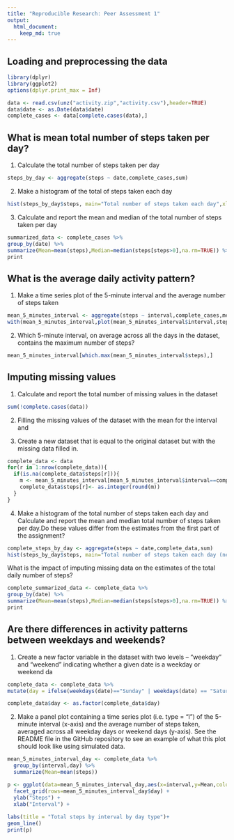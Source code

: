 ```yaml
---
title: "Reproducible Research: Peer Assessment 1"
output: 
  html_document:
    keep_md: true
---
```



## Loading and preprocessing the data
```r
library(dplyr)
library(ggplot2)
options(dplyr.print_max = Inf)
```
```r

data <- read.csv(unz("activity.zip","activity.csv"),header=TRUE)
data$date <- as.Date(data$date)
complete_cases <- data[complete.cases(data),]
```

## What is mean total number of steps taken per day?
1. Calculate the total number of steps taken per day
```r
steps_by_day <- aggregate(steps ~ date,complete_cases,sum)
```

2. Make a histogram of the total of steps taken each day
```r
hist(steps_by_day$steps, main="Total number of steps taken each day",xlab="Steps", ylab="Days")
```

3. Calculate and report the mean and median of the total number of steps taken per day

```r
summarized_data <- complete_cases %>%
group_by(date) %>%
summarize(Mean=mean(steps),Median=median(steps[steps>0],na.rm=TRUE)) %>%
print
```

## What is the average daily activity pattern?
1. Make a time series plot of the 5-minute interval and the average number of steps taken
```r
mean_5_minutes_interval <- aggregate(steps ~ interval,complete_cases,mean)
with(mean_5_minutes_interval,plot(mean_5_minutes_interval$interval,steps,type="l",main="Average number of steps each 5 minutes interval",xlab="Interval",ylab="Steps"))
```

2. Which 5-minute interval, on average across all the days in the dataset, contains the maximum number of steps?

```r
mean_5_minutes_interval[which.max(mean_5_minutes_interval$steps),]
```

## Imputing missing values

1. Calculate and report the total number of missing values in the dataset

```r
sum(!complete.cases(data))
```

2. Filling the missing values of the dataset with the mean for the interval and 

3. Create a new dataset that is equal to the original dataset but with the missing data filled in.

```r
complete_data <- data
for(r in 1:nrow(complete_data)){
  if(is.na(complete_data$steps[r])){
    m <- mean_5_minutes_interval[mean_5_minutes_interval$interval==complete_data$interval[r],"steps"]
    complete_data$steps[r]<- as.integer(round(m))
  }
}
```

4. Make a histogram of the total number of steps taken each day and Calculate and report the mean and median total number of steps taken per day.Do these values differ from the estimates from the first part of the assignment?

```r
complete_steps_by_day <- aggregate(steps ~ date,complete_data,sum)
hist(steps_by_day$steps, main="Total number of steps taken each day (new dataset)",xlab="Steps", ylab="Days")
```

What is the impact of imputing missing data on the estimates of the total daily number of steps?

```r
complete_summarized_data <- complete_data %>%
group_by(date) %>%
summarize(Mean=mean(steps),Median=median(steps[steps>0],na.rm=TRUE)) %>%
print

```

## Are there differences in activity patterns between weekdays and weekends?
1. Create a new factor variable in the dataset with two levels – “weekday” and “weekend” indicating whether a given date is a weekday or weekend da

```r
complete_data <- complete_data %>%
mutate(day = ifelse(weekdays(date)=="Sunday" | weekdays(date) == "Saturday","weekend","weekday"))

complete_data$day <- as.factor(complete_data$day)
```

2. Make a panel plot containing a time series plot (i.e. \color{red}{\verb|type = "l"|}type = "l") of the 5-minute interval (x-axis) and the average number of steps taken, averaged across all weekday days or weekend days (y-axis). See the README file in the GitHub repository to see an example of what this plot should look like using simulated data.

```r
mean_5_minutes_interval_day <- complete_data %>%
  group_by(interval,day) %>%
  summarize(Mean=mean(steps))

p <- ggplot(data=mean_5_minutes_interval_day,aes(x=interval,y=Mean,color=day)) + 
  facet_grid(rows=mean_5_minutes_interval_day$day) +
  ylab("Steps") +
  xlab("Interval") +
  
labs(title = "Total steps by interval by day type")+
geom_line() 
print(p)
```

